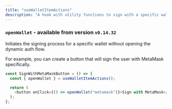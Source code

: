 ```yaml
---
title: "useWalletItemActions"
description: "A hook with utility functions to sign with a specific wallet. The hook needs to be initialized within a child of `DynamicContextProvier`"
---
```


### `openWallet` - available from version `v0.14.32`

Initiates the signing process for a specific wallet without opening the dynamic auth flow.

For example, you can create a button that will sign the user with MetaMask specifically.

```typescript TypeScript
const SignWithMetaMaskButton = () => {
  const { openWallet } = useWalletItemActions();

  return (
    <button onClick={() => openWallet("metamask")}>Sign with MetaMask</button>
  );
};
```
